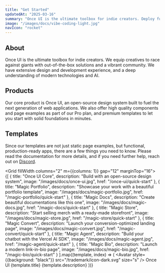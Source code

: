```yaml
---
title: "Get Started"
updatedAt: "2025-03-16"
summary: "Once UI is the ultimate toolbox for indie creators. Deploy fully functional apps in minutes or build custom solutions with our open-source design system."
image: "/images/docs/vibe-coding-light.jpg"
navIcon: "rocket"
---
```


## About

Once UI is the ultimate toolbox for indie creators. We equip creatives to race against giants with out-of-the-box solutions and a vibrant community. We have extensive design and development experience, and a deep understanding of modern technologies and AI.

## Products

Our core product is Once UI, an open-source design system built to fuel the next generation of web applications. We also offer high quality components and page examples as part of our Pro plan, and premium templates to let you start with solid foundations in minutes.

## Templates

Since our templates are not just static page examples, but functional, production-ready apps, there are a few things you need to know. Please read the documentation for more details, and if you need further help, reach out on [Discord](https://discord.com/invite/5EyAQ4eNdS).

<Grid fillWidth columns="2" m={{columns: 1}} gap="12" marginTop="16">
    {[
      {
        title: "Once UI Core",
        description: "Build with an open-source design system",
        image: "/images/docs/once-ui.jpg",
        href: "/once-ui/quick-start"
      },
      {
        title: "Magic Portfolio",
        description: "Showcase your work with a beautiful portfolio template",
        image: "/images/docs/magic-portfolio.jpg",
        href: "/magic-portfolio/quick-start"
      },
      {
        title: "Magic Docs",
        description: "Create beautiful documentations like this one",
        image: "/images/docs/magic-docs.jpg",
        href: "/magic-docs/quick-start"
      },
      {
        title: "Magic Store",
        description: "Start selling merch with a ready-made storefront",
        image: "/images/docs/magic-store.jpg",
        href: "/magic-store/quick-start"
      },
      {
        title: "Magic Convert",
        description: "Launch your conversion-optimized landing page",
        image: "/images/docs/magic-convert.jpg",
        href: "/magic-convert/quick-start"
      },
      {
        title: "Magic Agent",
        description: "Build your chatbot with the Vercel AI SDK",
        image: "/images/docs/magic-agent.jpg",
        href: "/magic-agent/quick-start"
      },
      {
        title: "Magic Bio",
        description: "Launch a modern link-in-bio page",
        image: "/images/docs/magic-bio.jpg",
        href: "/magic-bio/quick-start"
      }
    ].map((template, index) => (
      <Card
        key={index}
        href={template.href}
        fillWidth
        radius="l"
        border="neutral-alpha-medium"
        direction="column"
      >
        <Row paddingX="20" paddingY="12" gap="12" vertical="center">
        <Avatar style={{background: "black"}} src="/trademark/icon-dark.svg" size="s" />
        <Text variant="label-default-s">Once UI</Text>
        </Row>
        <Media
          border="neutral-alpha-medium"
          src={template.image} 
          aspectRatio="16/9" 
          radius="l" 
          sizes="400px" 
        />
        <Column fillWidth padding="20" gap="4" horizontal="start">
          <Text 
            variant="heading-default-xs" 
            onBackground="neutral-strong"
          >
            {template.title}
          </Text>
          <Text 
            variant="body-default-s" 
            onBackground="neutral-weak"
            wrap="balance"
          >
            {template.description}
          </Text>
        </Column>
      </Card>
    ))}
  </Grid>